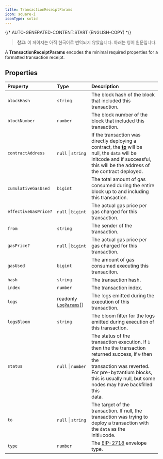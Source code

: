 ```yaml
---
title: TransactionReceiptParams
icon: square-i
iconType: solid
---
```


{/* AUTO-GENERATED-CONTENT:START (ENGLISH-COPY) */}

> **참고**: 이 페이지는 아직 한국어로 번역되지 않았습니다. 아래는 영어 원문입니다.

A **TransactionReceiptParams** encodes the minimal required properties for a formatted transaction receipt.

## Properties

| Property | Type | Description |
| :------ | :------ | :------ |
| `blockHash` | `string` | The block hash of the block that included this transaction. |
| `blockNumber` | `number` | The block number of the block that included this transaction. |
| `contractAddress` | `null` \| `string` | If the transaction was directly deploying a contract, the [**to**](/ko/sdk/content/interfaces/TransactionReceiptParams) will be<br />null, the `data` will be initcode and if successful, this will be the address of the contract deployed. |
| `cumulativeGasUsed` | `bigint` | The total amount of gas consumed during the entire block up to and including this transaction. |
| `effectiveGasPrice?` | `null` \| `bigint` | The actual gas price per gas charged for this transaction. |
| `from` | `string` | The sender of the transaction. |
| `gasPrice?` | `null` \| `bigint` | The actual gas price per gas charged for this transaction. |
| `gasUsed` | `bigint` | The amount of gas consumed executing this transaciton. |
| `hash` | `string` | The transaction hash. |
| `index` | `number` | The transaction index. |
| `logs` | readonly [`LogParams`](/ko/sdk/content/interfaces/LogParams)[] | The logs emitted during the execution of this transaction. |
| `logsBloom` | `string` | The bloom filter for the logs emitted during execution of this transaction. |
| `status` | `null` \| `number` | The status of the transaction execution. If `1` then the the transaction returned success, if `0` then the<br />transaction was reverted. For pre-byzantium blocks, this is usually null, but some nodes may have backfilled this<br />data. |
| `to` | `null` \| `string` | The target of the transaction. If null, the transaction was trying to deploy a transaction with the `data` as the<br />initi=code. |
| `type` | `number` | The [EIP-2718](https://eips.ethereum.org/EIPS/eip-2718) envelope type. |
